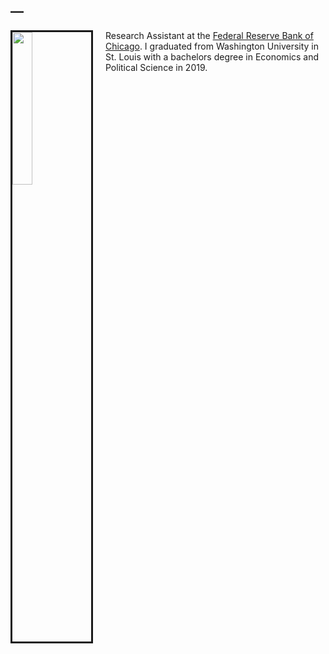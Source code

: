 ---
---

<link rel="stylesheet" href="styles.css" type="text/css">

<img src="images/michael.JPG" style="width:25%; border:3px solid; margin-right: 20px" align="left">

Research Assistant at the [Federal Reserve Bank of Chicago](https://www.chicagofed.org/). I graduated from Washington University in St. Louis with a bachelors degree in Economics and Political Science in 2019.